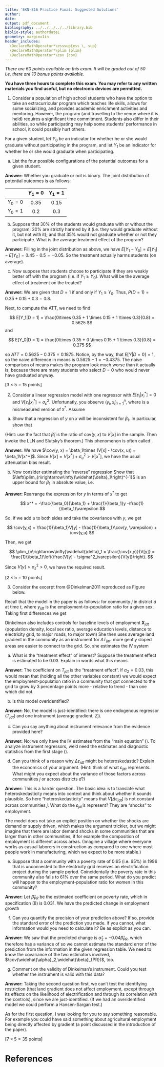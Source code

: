 ```yaml
---
title: 'EKN-816 Practice Final: Suggested Solutions'
author:
date: 
output: pdf_document
bibliography: ../../../../../library.bib
biblio-style: authordate1
geometry: margin=1in
header_includes:
  \DeclareMathOperator*\esssup{ess \, sup}
  \DeclareMathOperator*\plim {plim}
  \DeclareMathOperator*\cov {cov}
---
```




_There are 60 points available on this exam. It will be graded out of 50 i.e. there are 10 bonus points available._

**You have three hours to complete this exam. You may refer to any written materials you find useful, but no electronic devices are permitted.**

1. Consider a population of high school students who have the option to take an extracurricular program which teaches life skills, allows for some socializing, and provides academic enrichment activities and mentoring. However, the program (and travelling to the venue where it is held) requires a significant time commitment. Students also differ in their abilities, so while participating may help some students' performance in school, it could possibly hurt others.

For a given student, let $Y_0$ be an indicator for whether he or she would graduate without participating in the program, and let $Y_1$ be an indicator for whether he or she would graduate when participating.

(a) List the four possible configurations of the potential outcomes for a given student.

**Answer:** Whether you graduate or not is binary. The joint distribution of potential outcomes is as follows:

|              | $Y_1 = 0$ | $Y_1 = 1$  |
| :----------: | :-------: | :---------:|
| $Y_0 =  0$   |    0.35   |  0.15      |
| $Y_0 = 1$    |    0.2    |  0.3       |

(b) Suppose that 30\% of the students would graduate with or without the program; 20\% are strictly harmed by it (i.e. they would graduate without it, but not with it); and that 35\% would not graduate whether or not they participate. What is the average treatment effect of the program?

**Answer:** Filling in the joint distribution as above, we have $E[Y_1 - Y_0] = E[Y_1] - E[Y_0] = 0.45 - 0.5 = -0.05$. So the treatment actually harms students (on average).

(c) Now suppose that students choose to participate if they are weakly better off with the program (i.e. if $Y_1 \geq Y_0$). What will be the average effect of treatment on the treated?

**Answer:** We are given that $D = 1$ if and only if $Y_1 \geq Y_0$. Thus, $P(D = 1) = 0.35 + 0.15 + 0.3 = 0.8$.

Next, to compute the ATT, we need to find

$$
E[Y_1|D = 1] = \frac{0\times 0.35 + 1 \times 0.15 + 1 \times 0.3}{0.8} = 0.5625
$$
and

$$
E[Y_0|D = 1] = \frac{0\times 0.35 + 0 \times 0.15 + 1 \times 0.3}{0.8} = 0.375
$$

so $ATT = 0.5625 - 0.375 = 0.1875$. Notice, by the way, that $E[Y|D = 0] = 1$, so the naive difference in means is $0.5625 - 1 = -0.4375$. The naive comparison of means makes the program look much worse than it actually is, because there are many students who select $D = 0$ who would never have graduated anyway.

\hfill [$3 \times 5 = 15$ points]

2. Consider a linear regression model with one regressor
\begin{eqnarray}
y_i & = & \beta_0 + \beta_1x^*_i + \varepsilon_i
\end{eqnarray}
with $E[\varepsilon_i|x^*_i] = 0$ and $V[\varepsilon_i|x^*_i] = \sigma^2_\varepsilon$. Unfortunatly, you observe $(y_i, x_i)^n_{i=1}$, where
\begin{eqnarray}
x_i & = & x^*_i + u_i 
\end{eqnarray}
is a mismeasured version of $x^*$. Assume
\begin{eqnarray}
E[u_i|x^*_i] & = & 0 \\
V[u_i|x^*_i] & = & \sigma^2_u
\end{eqnarray}

(a) Show that a regression of $y$ on $x$ will be inconsistent for $\beta_1$. In particular, show that
\begin{eqnarray}
\text{plim}_{n\rightarrow\infty}\widehat{\beta}_1 & = & \beta_1\left(\frac{V[x^*]}{V[x^*] + \sigma^2_u}\right)
\end{eqnarray}

\par (Hint: use the fact that $\widehat{\beta}_1$ is the ratio of $\text{cov}(y,x)$ to $V[x]$ in the sample. Then invoke the LLN and Slutsky's theorem.) This phenomenon is often called \emph{attenuation bias}.

**Answer:** We have $\cov(y, x) = \beta_1\times (V[x] - \cov(x, u)) = \beta_1V[x^*]$. Since $V[x] = V[x^*] + \sigma^2_u > V[x^*]$, we have the usual attenuation bias result.

(b) Now consider estimating the "reverse" regression
\begin{eqnarray}
x_i & = & \delta_0 + \delta_1y_i + \widetilde{\varepsilon}_i
\end{eqnarray}
Show that $\left(\plim_{n\rightarrow\infty}\widehat{\delta}_1\right)^{-1}$ is an upper bound for $\beta_1$ in absolute value, i.e.
\begin{eqnarray}
|\text{plim}_{n\rightarrow\infty}\widehat{\beta}_1| \leq & |\beta_1| & \leq \left(|\text{plim}_{n\rightarrow\infty}\widehat{\delta}_1|\right)^{-1}
\end{eqnarray}

**Answer:** Rearrange the expression for $y$ in terms of $x^*$ to get

$$
x^* = -\frac{\beta_0}{\beta_1} + \frac{1}{\beta_1}y -\frac{1}{\beta_1}\varepsilon
$$

So, if we add $u$ to both sides and take the covariance with $y$, we get

$$
\cov(y,x) = \frac{1}{\beta_1}V[y] - \frac{1}{\beta_1}\cov(y, \varepsilon) + \cov(y,u)
$$

Then, we get 

$$
\plim_{n\rightarrow\infty}\widehat{\delta}_1  = \frac{\cov(x,y)}{V[y]} = \frac{1}{\beta_1}\left(\frac{V[y] - \sigma^2_\varepsilon}{V[y]}\right). 
$$

Since $V[y] > \sigma^2_\varepsilon > 0$, we have the required result.

\hfill [$2 \times 5 = 10$ points]

3. Consider the excerpt from @Dinkelman2011 reproduced as Figure \ref{fig:dinkelman_table4_5} below.

\begin{figure}[htb]
\includegraphics[width = \textwidth]{dinkelman_table4_5.pdf} 
\label{fig:dinkelman_table4_5}
\caption{Excerpt From @Dinkelman2011}
\end{figure}

Recall that the model in the paper is as follows: for community $j$ in district $d$ at time $t$,
\begin{eqnarray}
y_{jdt} & = & \alpha_0 + \alpha_1t + \alpha_2T_{jdt} + \mu_j + \delta_jt + \rho_d + \lambda_dt + \varepsilon_{jdt}
\end{eqnarray}
where $y_{jdt}$ is the employment-to-population ratio for a given sex. Taking first differences we get
\begin{eqnarray}
\Delta y_{jdt} & = & \alpha_1 + \alpha_2\Delta T_{jdt} + \delta_j + \lambda_d + \Delta\varepsilon_{jdt}
\end{eqnarray}
\par Dinkelman also includes controls for baseline levels of employment $\mathbf{X}_{jdt}$ (population density, local sex ratio, average education levels, distance to electricity grid, to major roads, to major town\ldots) She then uses average land gradient in the community as an instrument for $\Delta T_{jdt}$: more gently sloped areas are easier to connect to the grid. So, she estimates the IV system

\begin{eqnarray}
\Delta y_{jdt} & = & \alpha_1 + \alpha_2\Delta T_{jdt} + \mathbf{X}_{jdt}\beta + \delta_j + \lambda_d + \Delta\varepsilon_{jdt} \label{eq:structural_eqn} \\
\Delta T_{jdt} & = & \pi_0 + \pi_1Z_j + \mathbf{X}_{jdt}\pi_2 + \gamma_d + \tau_{jdt} \label{eq:first_stage}
\end{eqnarray}

(a) What is the "treatment effect" of interest? Suppose the treatment effect is estimated to be 0.03. Explain in words what this means.

**Answer:** The coefficient on $T_{jdt}$ is the "treatment effect". If $\alpha_2 = 0.03$, this would mean that (holding all the other variables constant) we would expect the employment-population ratio in a community that got connected to the grid to grow by 3 percentage points more - relative to trend - than one which did not.

(b) Is this model overidentified?

**Answer:** No, the model is just-identified: there is one endogenous regressor ($T_{jdt}$) and one instrument (average gradient, $Z_i$).

(c) Can you say anything about instrument relevance from the evidence provided here? 

**Answer:** No: we only have the IV estimates from the "main equation" (\ref{eq:structural_eqn}). To analyze instrument regressors, we'd need the estimates and diagnostic statistics from the first stage (\ref{eq:first_stage}).

(d) Can you think of a reason why $\Delta\varepsilon_{jdt}$ might be heteroskedastic? Explain the economics of your argument. (Hint: think of what $\varepsilon_{jdt}$ represents. What might you expect about the variance of those factors across communities $j$ or across districts $d$?)

**Answer:** This is a harder question. The basic idea is to translate what heteroskedasticity means into context and think about whether it sounds plausible. So here "heteroskedasticity" means that $V[\Delta\varepsilon_{jdt}]$ is not constant across communities $j$. What do the $\varepsilon_{jdt}$'s represent? They are "shocks" to employment.

The model does not take an explicit position on whether the shocks are demand or supply driven, which makes the argument  trickier, but we might imagine that there are labor demand shocks in some communities that are larger than in other communities, if for example the composition of employment is different across areas. (Imagine a village where everyone works as casual laborers in construction as compared to one where most people work in manufacturing, which we expect to be more stable.)

(e) Suppose that a community with a poverty rate of 0.65 (i.e. 65\%) in 1996 that is unconnected to the electricity grid receives an electrification project during the sample period. Coincidentally the poverty rate in this community also falls to 61\% over the same period. What do you predict will happen to the employment-population ratio for women in this community?

**Answer:** Let $\widehat{\beta}_{PR}$ be the estimated coefficient on poverty rate, which in specification (8) is 0.031. We have the predicted change in employment growth

\begin{eqnarray}
E[\Delta y|T = 1, PR = 0.61] - E[\Delta y|T = 0, PR = 0.65] & = & \widehat{\alpha}_2 + \widehat{\beta}_{PR}(0.61 - 0.65) \nonumber \\
& = & 0.095 + 0.031\times(0.61 - 0.65) \nonumber \\
& = & 0.09376 \nonumber
\end{eqnarray}

(f) Can you quantify the precision of your prediction above? If so, provide the standard error of the prediction you made. If you cannot, what information would you need to calculate it? Be as explicit as you can.

**Answer:** We saw that the predicted change is $\widehat{\alpha}_2 + -0.04\widehat{\beta}_{PR}$, which therefore has a variance of
\begin{eqnarray}
V[\widehat{\alpha}_2 + -0.04\widehat{\beta}_{PR}] & = & V[\widehat{\alpha}_2] + -2\times0.04\cov(\widehat{\alpha}_2,\widehat{\beta}_{PR}) + (0.04)^2V[\widehat{\beta}_{PR}] \nonumber \\
& = & (0.055)^2 + (0.04)^2(0.013)^2 - 0.08\cov(\widehat{\alpha}_2,\widehat{\beta}_{PR}) \nonumber
\end{eqnarray}
so we cannot estimate the standard error of the prediction from the information in the given regression table. We need to know the covariance of the two estimators involved, $\cov(\widehat{\alpha}_2,\widehat{\beta}_{PR})$, too.

(g) Comment on the validity of Dinkelman's instrument. Could you test whether the instrument is valid with this data?

**Answer:** Taking the second question first, we can't test the identifying restriction (that land gradient does not affect employment, except through its effects on the likelihood of electrification and through its correlation with the controls), since we are just-identified. (If we had an overidentified model we could perform a Hansen-Sargan test.)

As for the first question, I was looking for you to say something reasonable. For example you could have said something about agricultural employment being directly affected by gradient (a point discussed in the introduction of the paper).

\hfill [$7 \times 5 = 35$ points]


# References
